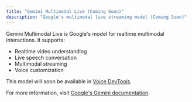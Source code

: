 ```yaml
---
title: "Gemini Multimodal Live (Coming Soon)"
description: "Google's multimodal live streaming model (Coming Soon)"
---
```


Gemini Multimodal Live is Google's model for realtime multimodal interactions. It supports:

- Realtime video understanding
- Live speech conversation
- Multimodal streaming
- Voice customization

This model will soon be available in [Voice DevTools](/get-started/voice-devtools).

For more information, visit [Google's Gemini documentation](https://ai.google.dev/gemini-api/docs/multimodal-live). 